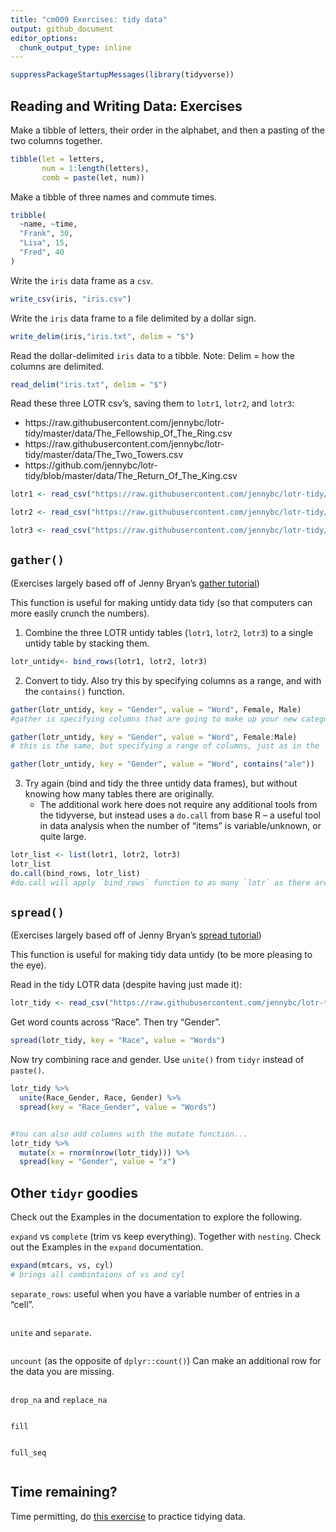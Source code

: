 ```yaml
---
title: "cm009 Exercises: tidy data"
output: github_document
editor_options: 
  chunk_output_type: inline
---
```


```r
suppressPackageStartupMessages(library(tidyverse))
```

## Reading and Writing Data: Exercises

Make a tibble of letters, their order in the alphabet, and then a pasting of the two columns together.

```r
tibble(let = letters,
       num = 1:length(letters),
       comb = paste(let, num))

```

Make a tibble of three names and commute times.

```r
tribble(
  ~name, ~time,
  "Frank", 30,
  "Lisa", 15,
  "Fred", 40
)
```


Write the `iris` data frame as a `csv`. 

```r
write_csv(iris, "iris.csv")
```

Write the `iris` data frame to a file delimited by a dollar sign. 

```r
write_delim(iris,"iris.txt", delim = "$")
```

Read the dollar-delimited `iris` data to a tibble. Note: Delim = how the columns are delimited. 

```r
read_delim("iris.txt", delim = "$")
```

Read these three LOTR csv's, saving them to `lotr1`, `lotr2`, and `lotr3`:

- https://raw.githubusercontent.com/jennybc/lotr-tidy/master/data/The_Fellowship_Of_The_Ring.csv
- https://raw.githubusercontent.com/jennybc/lotr-tidy/master/data/The_Two_Towers.csv
- https://github.com/jennybc/lotr-tidy/blob/master/data/The_Return_Of_The_King.csv

```r
lotr1 <- read_csv("https://raw.githubusercontent.com/jennybc/lotr-tidy/master/data/The_Fellowship_Of_The_Ring.csv")

lotr2 <- read_csv("https://raw.githubusercontent.com/jennybc/lotr-tidy/master/data/The_Two_Towers.csv")

lotr3 <- read_csv("https://raw.githubusercontent.com/jennybc/lotr-tidy/master/data/The_Return_Of_The_King.csv")
```

## `gather()`

(Exercises largely based off of Jenny Bryan's [gather tutorial](https://github.com/jennybc/lotr-tidy/blob/master/02-gather.md))

This function is useful for making untidy data tidy (so that computers can more easily crunch the numbers).

1. Combine the three LOTR untidy tables (`lotr1`, `lotr2`, `lotr3`) to a single untidy table by stacking them.  

```r
lotr_untidy<- bind_rows(lotr1, lotr2, lotr3)

```

2. Convert to tidy. Also try this by specifying columns as a range, and with the `contains()` function.

```r
gather(lotr_untidy, key = "Gender", value = "Word", Female, Male)
#gather is specifying columns that are going to make up your new categorical variable. After specifying data frame, specify a "key", value pair, then specify the words that make up the categorical variable

gather(lotr_untidy, key = "Gender", value = "Word", Female:Male)
# this is the same, but specifying a range of columns, just as in the `select` function

gather(lotr_untidy, key = "Gender", value = "Word", contains("ale"))
```

3. Try again (bind and tidy the three untidy data frames), but without knowing how many tables there are originally. 
    - The additional work here does not require any additional tools from the tidyverse, but instead uses a `do.call` from base R -- a useful tool in data analysis when the number of "items" is variable/unknown, or quite large. 

```r
lotr_list <- list(lotr1, lotr2, lotr3)
lotr_list
do.call(bind_rows, lotr_list)
#do.call will apply `bind_rows` function to as many `lotr` as there are. To be used when you don't know how many lotr there are.
```

## `spread()`

(Exercises largely based off of Jenny Bryan's [spread tutorial](https://github.com/jennybc/lotr-tidy/blob/master/03-spread.md))

This function is useful for making tidy data untidy (to be more pleasing to the eye).

Read in the tidy LOTR data (despite having just made it):

```r
lotr_tidy <- read_csv("https://raw.githubusercontent.com/jennybc/lotr-tidy/master/data/lotr_tidy.csv")
```

Get word counts across "Race". Then try "Gender". 

```r
spread(lotr_tidy, key = "Race", value = "Words")
```

Now try combining race and gender. Use `unite()` from `tidyr` instead of `paste()`. 

```r
lotr_tidy %>% 
  unite(Race_Gender, Race, Gender) %>% 
  spread(key = "Race_Gender", value = "Words")


#You can also add columns with the mutate function...
lotr_tidy %>% 
  mutate(x = rnorm(nrow(lotr_tidy))) %>% 
  spread(key = "Gender", value = "x")
```

## Other `tidyr` goodies

Check out the Examples in the documentation to explore the following.

`expand` vs `complete` (trim vs keep everything). Together with `nesting`. Check out the Examples in the `expand` documentation.

```r
expand(mtcars, vs, cyl)
# brings all combintaions of vs and cyl

```

`separate_rows`: useful when you have a variable number of entries in a "cell".

```r

```

`unite` and `separate`.

```r

```

`uncount` (as the opposite of `dplyr::count()`) Can make an additional row for the data you are missing.
```r

```


`drop_na` and `replace_na`

```r

```

`fill`

```r

```


`full_seq`

```r

```


## Time remaining?

Time permitting, do [this exercise](https://github.com/jennybc/lotr-tidy/blob/master/02-gather.md#exercises) to practice tidying data. 